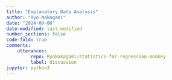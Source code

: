 ```yaml
---
title: "Explanatory Data Analysis"
author: "Ryo Nakagami"
date: "2024-09-06"
date-modified: last-modified
number_sections: false
code-fold: true
comments:
    utterances:
         repo: RyoNakagami/statistics-for-regression-monkey
         label: discussion
jupyter: python3
---
```


